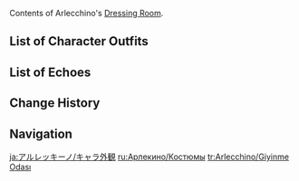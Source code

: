 {{CharacterTabs}}
Contents of Arlecchino's [[Dressing Room]].

==List of Character Outfits==
{{Outfits by Category Table|Arlecchino Outfits|nocharacter=1}}

==List of Echoes==
{{Echoes by Category Table|Arlecchino Echoes|nocharacter=1}}

==Change History==
{{Change History|4.6}}

==Navigation==
{{Character Navbox|Dressing Room}}

[[ja:アルレッキーノ/キャラ外観]]
[[ru:Арлекино/Костюмы]]
[[tr:Arlecchino/Giyinme Odası]]